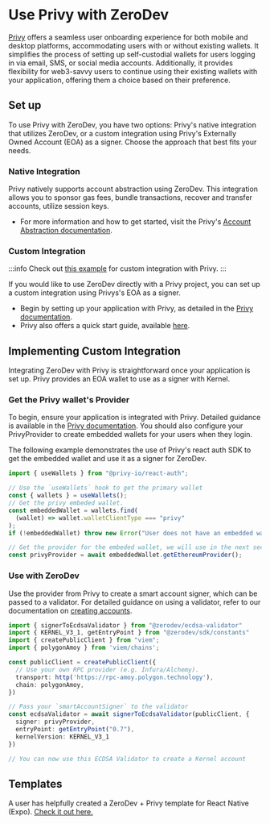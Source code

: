 # Use Privy with ZeroDev

[Privy](https://privy.io/) offers a seamless user onboarding experience for both mobile and desktop platforms, accommodating users with or without existing wallets. It simplifies the process of setting up self-custodial wallets for users logging in via email, SMS, or social media accounts. Additionally, it provides flexibility for web3-savvy users to continue using their existing wallets with your application, offering them a choice based on their preference.

## Set up

To use Privy with ZeroDev, you have two options: Privy's native integration that utilizes ZeroDev, or a custom integration using Privy's Externally Owned Account (EOA) as a signer. Choose the approach that best fits your needs.

### Native Integration

Privy natively supports account abstraction using ZeroDev. This integration allows you to sponsor gas fees, bundle transactions, recover and transfer accounts, utilize session keys.
- For more information and how to get started, visit the Privy's [Account Abstraction documentation](https://docs.privy.io/wallets/using-wallets/evm-smart-wallets/overview).

### Custom Integration

:::info
Check out [this example](https://github.com/zerodevapp/zerodev-signer-examples/tree/main/privy) for custom integration with Privy.
:::

If you would like to use ZeroDev directly with a Privy project, you can set up a custom integration using Privys's EOA as a signer.
- Begin by setting up your application with Privy, as detailed in the [Privy documentation](https://docs.privy.io/).
- Privy also offers a quick start guide, available [here](https://docs.privy.io/guide/quickstart).

## Implementing Custom Integration
Integrating ZeroDev with Privy is straightforward once your application is set up. Privy provides an EOA wallet to use as a signer with Kernel.

### Get the Privy wallet's Provider
To begin, ensure your application is integrated with Privy. Detailed guidance is available in the [Privy documentation](https://docs.privy.io/guide/quickstart). You should also configure your PrivyProvider to create embedded wallets for your users when they login.

The following example demonstrates the use of Privy's react auth SDK to get the embedded wallet and use it as a signer for ZeroDev.

```typescript
import { useWallets } from "@privy-io/react-auth";

// Use the `useWallets` hook to get the primary wallet
const { wallets } = useWallets();
// Get the privy embeded wallet.
const embeddedWallet = wallets.find(
  (wallet) => wallet.walletClientType === "privy"
);
if (!embeddedWallet) throw new Error("User does not have an embedded wallet");

// Get the provider for the embeded wallet, we will use in the next section
const privyProvider = await embeddedWallet.getEthereumProvider();
```

### Use with ZeroDev

Use the provider from Privy to create a smart account signer, which can be passed to a validator. For detailed guidance on using a validator, refer to our documentation on [creating accounts](/sdk/core-api/create-account#api).

```typescript
import { signerToEcdsaValidator } from "@zerodev/ecdsa-validator"
import { KERNEL_V3_1, getEntryPoint } from "@zerodev/sdk/constants"
import { createPublicClient } from "viem";
import { polygonAmoy } from 'viem/chains';

const publicClient = createPublicClient({
  // Use your own RPC provider (e.g. Infura/Alchemy).
  transport: http('https://rpc-amoy.polygon.technology'),
  chain: polygonAmoy,
})

// Pass your `smartAccountSigner` to the validator
const ecdsaValidator = await signerToEcdsaValidator(publicClient, {
  signer: privyProvider,
  entryPoint: getEntryPoint("0.7"),
  kernelVersion: KERNEL_V3_1
})

// You can now use this ECDSA Validator to create a Kernel account
```

## Templates

A user has helpfully created a ZeroDev + Privy template for React Native (Expo).  [Check it out here.](https://github.com/Stephen-Gordon/zerodev-privy-expo)
